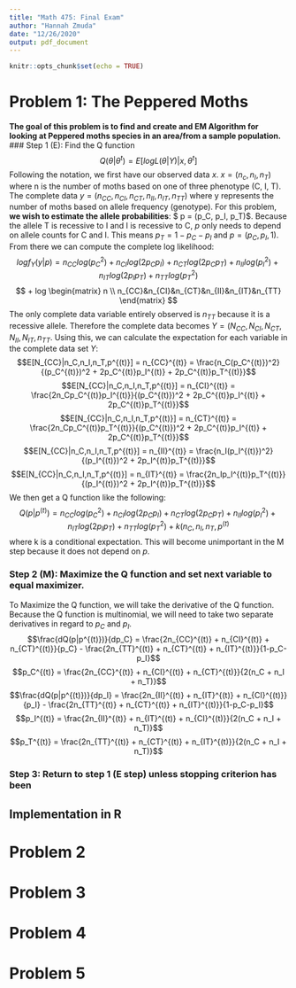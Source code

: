 ```yaml
---
title: "Math 475: Final Exam"
author: "Hannah Zmuda"
date: "12/26/2020"
output: pdf_document
---
```


```r
knitr::opts_chunk$set(echo = TRUE)
```

# Problem 1: The Peppered Moths
**The goal of this problem is to find and create and EM Algorithm for looking at Peppered moths species in an area/from a sample population.**
### Step 1 (E): Find the Q function
$$Q(\theta | \theta^t) = E[log L(\theta | Y) | x, \theta^t]$$
Following the notation, we first have our observed data $x$. $x = (n_c, n_I, n_T)$ where n is the number of moths based on one of three phenotype (C, I, T). The complete data $y = (n_{CC}, n_{CI}, n_{CT}, n_{II}, n_{IT}, n_{TT})$ where y represents the number of moths based on allele frequency (genotype). For this problem, **we wish to estimate the allele probabilities**: $ p = (p_C, p_I, p_T)$. Because the allele T is recessive to I and I is recessive to C, $p$ only needs to depend on allele counts for C and I. This means $p_T = 1 - p_C - p_I$ and $p = (p_C, p_I, 1)$. 
From there we can compute the complete log likelihood:
$$log f_Y(y|p) = n_{CC}log(p_C^2) + n_{CI} log(2p_Cp_I) + n_{CT}log(2p_Cp_T) + n_{II}log(p_I^2) + n_{IT} log(2p_I p_T) + n_{TT} log(p_T^2)$$ $$ + log
\begin{matrix}
n \\ 
n_{CC}&n_{CI}&n_{CT}&n_{II}&n_{IT}&n_{TT}
\end{matrix}
$$
The only complete data variable entirely observed is $n_{TT}$ because it is a recessive allele. Therefore the complete data becomes $Y = (N_{CC},N_{CI},N_{CT},N_{II}, N_{IT}, n_{TT}$. Using this, we can calculate the expectation for each variable in the complete data set $Y$:
$$E[N_{CC}|n_C,n_I,n_T,p^{(t)}] = n_{CC}^{(t)} = \frac{n_C(p_C^{(t)})^2}{(p_C^{(t)})^2 + 2p_C^{(t)}p_I^{(t)} + 2p_C^{(t)}p_T^{(t)}}$$
$$E[N_{CC}|n_C,n_I,n_T,p^{(t)}] = n_{CI}^{(t)} = \frac{2n_Cp_C^{(t)}p_I^{(t)}}{(p_C^{(t)})^2 + 2p_C^{(t)}p_I^{(t)} + 2p_C^{(t)}p_T^{(t)}}$$
$$E[N_{CC}|n_C,n_I,n_T,p^{(t)}] = n_{CT}^{(t)} = \frac{2n_Cp_C^{(t)}p_T^{(t)}}{(p_C^{(t)})^2 + 2p_C^{(t)}p_I^{(t)} + 2p_C^{(t)}p_T^{(t)}}$$
$$E[N_{CC}|n_C,n_I,n_T,p^{(t)}] = n_{II}^{(t)} = \frac{n_I(p_I^{(t)})^2}{(p_I^{(t)})^2 + 2p_I^{(t)}p_T^{(t)}}$$
$$E[N_{CC}|n_C,n_I,n_T,p^{(t)}] = n_{IT}^{(t)} = \frac{2n_Ip_I^{(t)}p_T^{(t)}}{(p_I^{(t)})^2 + 2p_I^{(t)}p_T^{(t)}}$$
We then get a Q function like the following:
$$Q(p|p^{(t)}) = n_{CC}log(p_C^2) + n_{CI} log(2p_Cp_I) + n_{CT}log(2p_Cp_T) + n_{II}log(p_I^2) + n_{IT} log(2p_I p_T) + n_{TT} log(p_T^2) + k(n_C, n_I, n_T, p^{(t)}$$
where k is a conditional expectation. This will become unimportant in the M step because it does not depend on $p$.

### Step 2 (M): Maximize the Q function and set next variable to equal maximizer.
To Maximize the Q function, we will take the derivative of the Q function. Because the Q function is multinomial, we will need to take two separate derivatives in regard to $p_C$ and $p_I$.
$$\frac{dQ(p|p^{(t)})}{dp_C} = \frac{2n_{CC}^{(t)} + n_{CI}^{(t)} + n_{CT}^{(t)}}{p_C} - \frac{2n_{TT}^{(t)} + n_{CT}^{(t)} + n_{IT}^{(t)}}{1-p_C-p_I}$$
$$p_C^{(t)} = \frac{2n_{CC}^{(t)} + n_{CI}^{(t)} + n_{CT}^{(t)}}{2(n_C + n_I + n_T)}$$
$$\frac{dQ(p|p^{(t)})}{dp_I} = \frac{2n_{II}^{(t)} + n_{IT}^{(t)} + n_{CI}^{(t)}}{p_I} - \frac{2n_{TT}^{(t)} + n_{CT}^{(t)} + n_{IT}^{(t)}}{1-p_C-p_I}$$
$$p_I^{(t)} = \frac{2n_{II}^{(t)} + n_{IT}^{(t)} + n_{CI}^{(t)}}{2(n_C + n_I + n_T)}$$
$$p_T^{(t)} = \frac{2n_{TT}^{(t)} + n_{CT}^{(t)} + n_{IT}^{(t)}}{2(n_C + n_I + n_T)}$$

### Step 3: Return to step 1 (E step) unless stopping criterion has been

## Implementation in R

\newpage
# Problem 2

\newpage
# Problem 3

\newpage 
# Problem 4

\newpage 
# Problem 5